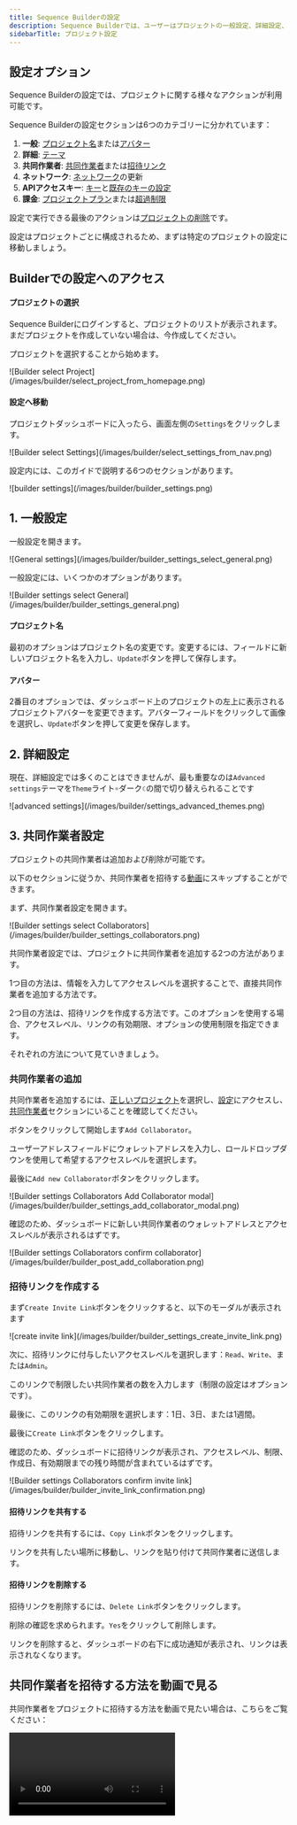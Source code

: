 ```yaml
---
title: Sequence Builderの設定
description: Sequence Builderでは、ユーザーはプロジェクトの一般設定、詳細設定、共同作業者、ネットワーク、APIアクセスキー、課金など、様々な設定にアクセスできます。プロジェクトの詳細更新、共同作業者の追加、ネットワーク設定の管理、APIアクセスキーの設定などが可能です。
sidebarTitle: プロジェクト設定
---
```


## 設定オプション

Sequence Builderの設定では、プロジェクトに関する様々なアクションが利用可能です。

Sequence Builderの設定セクションは6つのカテゴリーに分かれています：

1. **一般**: [プロジェクト名](/support/builder/project-settings#project-name)または[アバター](/support/builder/project-settings#avatar)
2. **詳細**: [テーマ](/support/builder/project-settings#2-advanced-settings)
3. **共同作業者**: [共同作業者](/support/builder/project-settings#add-a-collaborator)または[招待リンク](/support/builder/project-settings#create-an-invite-link)
4. **ネットワーク**: [ネットワーク](/support/builder/project-settings#4-network-settings)の更新
5. **APIアクセスキー**: [キー](/support/builder/project-settings#copy-your-access-key)と[既存のキーの設定](/support/builder/project-settings#update-api-access-settings-of-a-key)
6. **課金**: [プロジェクトプラン](/support/builder/project-settings#update-your-project-subscription-plan)または[超過制限](/support/builder/project-settings#set-your-overage-limit)

設定で実行できる最後のアクションは[プロジェクトの削除](/support/builder/project-settings#delete-a-project)です。

設定はプロジェクトごとに構成されるため、まずは特定のプロジェクトの設定に移動しましょう。

## Builderでの設定へのアクセス

#### プロジェクトの選択

Sequence Builderにログインすると、プロジェクトのリストが表示されます。まだプロジェクトを作成していない場合は、今作成してください。

プロジェクトを選択することから始めます。

<Frame>
  ![Builder select Project](/images/builder/select_project_from_homepage.png)
</Frame>

#### 設定へ移動

プロジェクトダッシュボードに入ったら、画面左側の`Settings`をクリックします。

<Frame>
  ![Builder select Settings](/images/builder/select_settings_from_nav.png)
</Frame>

設定内には、このガイドで説明する6つのセクションがあります。

<Frame>
  ![builder settings](/images/builder/builder_settings.png)
</Frame>

## 1. 一般設定

一般設定を開きます。

<Frame>
  ![General settings](/images/builder/builder_settings_select_general.png)
</Frame>

一般設定には、いくつかのオプションがあります。

<Frame>
  ![Builder settings select General](/images/builder/builder_settings_general.png)
</Frame>

#### プロジェクト名

最初のオプションはプロジェクト名の変更です。変更するには、フィールドに新しいプロジェクト名を入力し、`Update`ボタンを押して保存します。

#### アバター

2番目のオプションでは、ダッシュボード上のプロジェクトの左上に表示されるプロジェクトアバターを変更できます。アバターフィールドをクリックして画像を選択し、`Update`ボタンを押して変更を保存します。

## 2. 詳細設定

現在、詳細設定では多くのことはできませんが、最も重要なのは`Advanced settings`テーマを`Theme`ライト`☼`ダーク`☾`の間で切り替えられることです

<Frame>
  ![advanced settings](/images/builder/settings_advanced_themes.png)
</Frame>

## 3. 共同作業者設定

プロジェクトの共同作業者は追加および削除が可能です。

以下のセクションに従うか、共同作業者を招待する[動画](/support/builder/project-settings#watch-how-to-invite-collaborators)にスキップすることができます。

まず、共同作業者設定を開きます。

<Frame>
  ![Builder settings select Collaborators](/images/builder/builder_settings_collaborators.png)
</Frame>

共同作業者設定では、プロジェクトに共同作業者を追加する2つの方法があります。

1つ目の方法は、情報を入力してアクセスレベルを選択することで、直接共同作業者を追加する方法です。

2つ目の方法は、招待リンクを作成する方法です。このオプションを使用する場合、アクセスレベル、リンクの有効期限、オプションの使用制限を指定できます。

それぞれの方法について見ていきましょう。

### 共同作業者の追加

共同作業者を追加するには、[正しいプロジェクト](/support/builder/project-settings#select-a-project)を選択し、[設定](/support/builder/project-settings#go-to-settings)にアクセスし、[共同作業者](/support/builder/project-settings#2-collaborator-settings)セクションにいることを確認してください。

ボタンをクリックして開始します`Add Collaborator`。

ユーザーアドレスフィールドにウォレットアドレスを入力し、ロールドロップダウンを使用して希望するアクセスレベルを選択します。

最後に`Add new Collaborator`ボタンをクリックします。

<Frame>
  ![Builder settings Collaborators Add Collaborator modal](/images/builder/builder_settings_add_collaborator_modal.png)
</Frame>

確認のため、ダッシュボードに新しい共同作業者のウォレットアドレスとアクセスレベルが表示されるはずです。

<Frame>
  ![Builder settings Collaborators confirm collaborator](/images/builder/builder_post_add_collaboration.png)
</Frame>

### 招待リンクを作成する

まず`Create Invite Link`ボタンをクリックすると、以下のモーダルが表示されます

<Frame>
  ![create invite link](/images/builder/builder_settings_create_invite_link.png)
</Frame>

次に、招待リンクに付与したいアクセスレベルを選択します：`Read`、`Write`、または`Admin`。

このリンクで制限したい共同作業者の数を入力します（制限の設定はオプションです）。

最後に、このリンクの有効期限を選択します：1日、3日、または1週間。

最後に`Create Link`ボタンをクリックします。

確認のため、ダッシュボードに招待リンクが表示され、アクセスレベル、制限、作成日、有効期限までの残り時間が含まれているはずです。

<Frame>
  ![Builder settings Collaborators confirm invite link](/images/builder/builder_invite_link_confirmation.png)
</Frame>

#### 招待リンクを共有する

招待リンクを共有するには、`Copy Link`ボタンをクリックします。

リンクを共有したい場所に移動し、リンクを貼り付けて共同作業者に送信します。

#### 招待リンクを削除する

招待リンクを削除するには、`Delete Link`ボタンをクリックします。

削除の確認を求められます。`Yes`をクリックして削除します。

リンクを削除すると、ダッシュボードの右下に成功通知が表示され、リンクは表示されなくなります。

## 共同作業者を招待する方法を動画で見る

共同作業者をプロジェクトに招待する方法を動画で見たい場合は、こちらをご覧ください：

<Frame>
  <video controls className="w-full aspect-video" src="/video/builder/09_Collaborations.mp4" />
</Frame>

## 4. ネットワーク設定

ネットワーク設定を開きます。

<Frame>
  ![Builder settings select Networks](/images/builder/settings_builder_networks.png)
</Frame>

ネットワーク設定では、Sequenceでサポートされているネットワークのリストが表示されます。ここでは、Node Gatewayを通じてアクセスし、スマートコントラクトをデプロイしたいネットワークを選択できます。

使用したいネットワークを切り替えて、`Update`ボタンをクリックします。

<Frame>
  ![Builder settings Networks](/images/builder/builder_settings_select_network.png)
</Frame>

## 5. APIアクセスキー設定

APIアクセスキー設定を開きます。

<Frame>
  ![Builder settings select API Access Keys](/images/builder/builder_settings_select_access_keys.png)
</Frame>

APIアクセスキーセクションでは、各キーの使用状況の監視、デフォルトキーの設定、特定のキーの詳細表示など、いくつかのオプションを含むダッシュボードが表示されます。

また、新しいキーを追加したり、既存のキーの詳細を編集したりすることもできます。

各キーについて、以下のような特定のアクションを実行できます：

* [名前変更](/support/builder/project-settings#renaming-your-key)または[削除](/support/builder/project-settings#deleting-your-key)する
* [コピー](/support/builder/project-settings#copy-your-key)または[変更](/support/builder/project-settings#rotate-your-key)する
* 設定[方法](/support/builder/project-settings#set-service-access)および[場所](/support/builder/project-settings#set-domain-access)を設定する

### APIアクセスキーの名前変更または削除

キーの名前を変更または削除するには、[正しいプロジェクト](/support/builder/project-settings#select-a-project)を選択し、[設定](/support/builder/project-settings#go-to-settings)にアクセスし、[APIアクセスキー](/support/builder/project-settings#4-api-access-keys-settings)セクションにいることを確認してください。

編集したいキーを選択することから始めます。

<Frame>
  ![Builder settings API Access Keys select API key for rename](/images/builder/builder_settings_set_dev_key.png)
</Frame>

#### キーの名前変更

名前フィールドに新しい名前を入力します。

その後`Update`ボタンをクリックします。

<Frame>
  ![Builder settings API Access Keys rename key](/images/builder/builder_rename_key.png)
</Frame>

#### キーの削除

左下の`Delete`ボタンをクリックします。

<Frame>
  ![Builder settings API Access Keys delete key](/images/builder/builder_settings_delete_a_key.png)
</Frame>

削除の確認を求められます。`Yes`をクリックして削除します。

#### アクセスキーをコピーする

APIキーは別の場所やアプリケーションで使用するように設計されています。使用するには、キーをコピーしてアプリケーションやコードに貼り付ける必要があります。

<Frame>
  ![copy Builder settings API Access Key](/images/builder/builder_settings_copy_key.png)
</Frame>

アクセスキーをコピーするには、`Copy`アクセスキーフィールドに

クリック後、ボタンが一時的に`✓ Copied`に変わり、確認が表示されます。

プロジェクトのアクセスキーがクリップボードにコピーされました。

#### アクセスキーのローテーション

キーが漏洩した場合や、プロジェクトのコンテキストとして何が生成されるかを確認したい場合など、アクセスキーを変更したい場合があります

キーをローテーションしても、プロジェクトの使用履歴は失われません

これを行うには、`Rotate`ボタンをアクセスキーフィールドでクリックします

クリック後、キーが変更され、右下に成功通知が表示されます。

<Frame>
  ![Builder settings API Access Keys rotate key](/images/builder/builder_settings_rotated_confirmation.png)
</Frame>

### キーのAPIアクセス設定の更新

キーのAPIアクセス設定を更新するには、[正しいプロジェクト](/support/builder/project-settings#select-a-project)を選択し、[設定](/support/builder/project-settings#go-to-settings)にアクセスし、[APIアクセスキー](/support/builder/project-settings#4-api-access-keys-settings)セクションにいることを確認してください。

アクセスを更新したいキーを選択することから始めます。

<Frame>
  ![Builder settings API Access Keys select API key for rename](/images/builder/builder_settings_set_dev_key.png)
</Frame>

#### ドメインアクセスの設定

APIキーにリンクされたサービスが、ゲームやアプリに接続されたドメインでのみ利用されるように、キーを使用できる特定のドメインを有効にすることができます。

これを行うには、アクセスを有効にしたいドメインをドメインフィールドに入力します。

別のドメインを追加したい場合は、`Add Domain`ボタンをクリックして追加します。これで、キーを使用できるドメインのリストができました。

必要なすべてのドメインを含めるまで、このリストに追加を続けてください。

更新を完了するには、`Update button`をクリックして保存します。

<Frame>
  ![Builder settings API Access Keys add domains](/images/builder/builer_settings_set_domain.png)
</Frame>

#### サービスアクセスの設定

APIキーを設定して、提供するすべてのサービスではなく、特定のサービスのみを有効にすることができます。

これを行うには、右下付近にチェックボックス付きで表示されている複数のサービスを確認します。

キーにアクセスを許可したい各サービスのボックスにチェックを入れます。

更新を完了するには、`Update button`をクリックして保存します。

<Frame>
  ![Builder settings API Access Keys check services](/images/builder/builder_settings_update_services.png)
</Frame>

## 6. 請求設定

請求設定を開きます。

<Frame>
  ![Builder settings select Billing](/images/builder/builder_settings_select_billing.png)
</Frame>

ここでは、必要なすべてのサブスクリプションプラン情報が提供されます。

また、[サブスクリプションを更新](/support/builder/project-settings#update-your-project-subscription-plan)し、[超過制限を設定](/support/builder/project-settings#set-your-overage-limit)することもできます。

#### 請求情報

請求セクションでは、サブスクリプションプランに関する重要な情報に素早くアクセスできます：

* 現在のサブスクリプションプラン
* 現在の請求期間の日付
* 月額請求金額
* 次回更新日
* 月間発行クレジット
* 現在の期間で使用したクレジット
* 残りのクレジット
* 超過設定のステータス

### プロジェクトのサブスクリプションプランを更新

プロジェクトのサブスクリプションプランを更新するには、[正しいプロジェクト](/support/builder/project-settings#select-a-project)を選択し、[設定](/support/builder/project-settings#go-to-settings)にアクセスし、[請求](/support/builder/project-settings#5-billing-settings)セクションにいることを確認してください。

まず、`Upgrade Plan`ボタンをクリックします。

<Frame>
  ![Builder settings billing select upgrade plan](/images/builder/builder_settings_upgrade_plan.png)
</Frame>

これにより、プラン一覧ダッシュボードに移動し、プランを確認して最適なものを選択できます。

希望のプランが決まったら、`Select Plan`ボタンをクリックします。

<Frame>
  ![Builder settings billing upgrade plan dashboard](/images/builder/builder_settings_select_plan.png)
</Frame>

これにより、支払い情報を入力できるチェックアウト画面に移動します。

<Frame>
  ![Builder settings billing checkout](/images/builder/builder_settings_upgrade_plan_checkout.png)
</Frame>

### 超過制限の設定

超過制限を設定するには、[正しいプロジェクト](/support/builder/project-settings#select-a-project)を選択し、[設定](/support/builder/project-settings#go-to-settings)にアクセスし、[請求](/support/builder/project-settings#5-billing-settings)セクションにいることを確認してください。超過制限を設定するには有料プランが必要です。

有料プランでは、歯車アイコンのボタンをクリックして開始します。

<Frame>
  ![Builder settings billing set overage](/images/builder/builder_settings_set_overage_limit.png)
</Frame>

トグルを切り替えて`Set overage limit`オプションを選択します。

次に、設定したい最大超過額を入力します。

最後に`Save changes`ボタンをクリックします。

## プロジェクトの削除

<Warning>
  以下の手順は破壊的で元に戻すことができないため、プロジェクトを削除する意図がある場合以外は、これらの手順に従わないでください。
</Warning>

プロジェクトを削除するには、[正しいプロジェクト](/support/builder/project-settings#select-a-project)を選択し、[設定](/support/builder/project-settings#go-to-settings)セクションにいることを確認してください。また、プロジェクトを削除するには管理者レベルの権限が必要です。

管理者の場合、すべての設定セクションの下に<span style={{color: "#c2501f"}}>危険ゾーン</span>というセクションが表示されます。

このエリアには、`Delete this Project`というオプションがあります — このオプションをクリックしてください。

<Frame>
  ![Builder delete project](/images/builder/settings_builder_delete_project.png)
</Frame>

この操作により、プロジェクトを削除することを確認するモーダルが表示されます。

<Frame>
  ![Builder delete project](/images/builder/builder_settings_input_delete_project_name.png)
</Frame>

プロジェクト名を入力し、`Delete Permanently`ボタンをクリックします。
